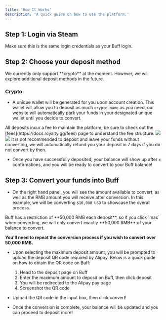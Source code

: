 ```yaml
---
title: 'How It Works'
description: 'A quick guide on how to use the platform.'
---
```


## **Step 1:** Login via Steam
<Info>
Make sure this is the same login credentials as your Buff login.
</Info>

## **Step 2:** Choose your deposit method
<Info>
We currently only support **crypto** at the moment. However, we will explore additional deposit methods in the future. 
</Info>

### **Crypto**
- A unique wallet will be generated for you upon account creation. This wallet will allow you to deposit as much `crypto_name` as you need, our website will automatically park your funds in your designated unique wallet until you decide to convert. 

<Info>
All deposits incur a fee to maintain the platform, be sure to check out the [fees](https://docs.royalty.gg/fees) page to understand the fee structure.
</Info>

<Frame>
  <img className="block dark:hidden rounded-md" src="/images/howitworks1-light.png" />
  <img className="hidden dark:block rounded-md" src="/images/howitworks1-dark.png" />
</Frame>

<Warning>
It is not recommended to deposit and leave your funds without converting, we will automatically refund you your deposit in 7 days if you do not convert by then.
</Warning>

- Once you have successfully deposited, your balance will show up after `x` confirmations, and you will be ready to convert to your Buff balance!

## **Step 3:** Convert your funds into Buff

- On the right hand panel, you will see the amount available to convert, as well as the RMB amount you will receive after conversion. In this example, we will be converting `$10,000 USD` to showcase the overall process.

<Tip>
Buff has a restriction of **50,000 RMB each deposit**, so if you click `max` when converting, we will only convert exactly **50,000 RMB** of your balance to convert.

**You'll need to repeat the conversion process if you wish to convert over 50,000 RMB.**
</Tip>

- Upon selecting the maximum deposit amount, you will be prompted to upload the deposit QR code required by Alipay. Below is a quick guide on how to obtain the QR code on Buff:
    1. Head to the deposit page on Buff
    2. Enter the maximum amount to deposit on Buff, then click deposit
    3. You will be redirected to the Alipay pay page
    4. Screenshot the QR code

- Upload the QR code in the input box, then click convert!
- Once the conversion is complete, your balance will be updated and you can proceed to deposit more!